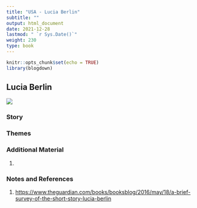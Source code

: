```yaml
---
title: "USA - Lucia Berlin"
subtitle: ""
output: html_document
date: 2021-12-28
lastmod: " `r Sys.Date()`"
weight: 230
type: book
---
```


```r
knitr::opts_chunk$set(echo = TRUE)
library(blogdown)
```

## Lucia Berlin

![](LuciaBerlin.jpg)

>

> 

### Story




### Themes



  
### Additional Material

1.




### Notes and References  

1. <https://www.theguardian.com/books/booksblog/2016/may/18/a-brief-survey-of-the-short-story-lucia-berlin>
